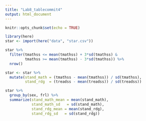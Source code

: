 ```yaml
---
title: "Lab8_tablecommit4"
output: html_document
---
```


```r
knitr::opts_chunk$set(echo = TRUE)
```


```r
library(here)
star <- import(here("data", "star.csv"))

star %>% 
  filter(tmathss <= mean(tmathss) + 3*sd(tmathss) &
         tmathss >= mean(tmathss) - 3*sd(tmathss)) %>% 
  nrow()

star <- star %>% 
  mutate(stand_math = (tmathss - mean(tmathss)) / sd(tmathss),
         stand_rdg  = (treadss - mean(treadss)) / sd(treadss))

star %>% 
  group_by(sex, frl) %>% 
  summarize(stand_math_mean = mean(stand_math),
            stand_math_sd   = sd(stand_math),
            stand_rdg_mean = mean(stand_rdg),
            stand_rdg_sd   = sd(stand_rdg))
```


